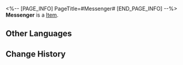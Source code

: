 <%-- [PAGE_INFO]
PageTitle=#Messenger#
[END_PAGE_INFO] --%>
{{Item Infobox
|title       = Messenger
|id          = 223055
|image       = Dreamscape Pass Sticker Messenger.png
|type        = 
|invCategory = 
|rarity      = 4
|effect      = Digital stickers that can be used to decorate the pages of the Dreamtour Handbook. They come in many different styles.
|description = 
|source1     = Speak with Go-Ray and fill out her missing emotions
}}
{{Description|1=We're better off tossing guns into the furnace and reforge a huge wok with it.}}
'''Messenger''' is a [[Item]].

==Other Languages==
{{Other Languages
|en   = Messenger
|zhs  = 使者
|zht  = 使者
|ja   = 使者
|ko   = 사절
|es   = Mensajero
|fr   = Messagère
|ru   = Посланник
|th   = ผู้ส่งสาร
|vi   = Sứ Giả
|de   = Botin
|id   = Utusan
|pt   = Mensageiro
}}

==Change History==
{{Change History|2.0}}
